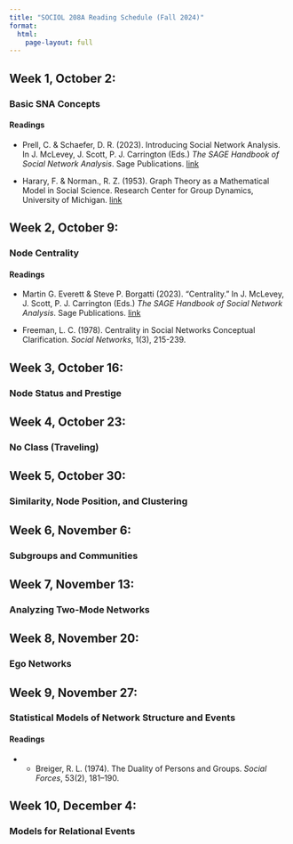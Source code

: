 ```yaml
---
title: "SOCIOL 208A Reading Schedule (Fall 2024)"
format: 
  html:
    page-layout: full
---
```


## Week 1, October 2:

### Basic SNA Concepts

#### Readings

-   Prell, C. & Schaefer, D. R. (2023). Introducing Social Network Analysis. In J. McLevey, J. Scott, P. J. Carrington (Eds.) *The SAGE Handbook of Social Network Analysis*. Sage Publications. [link](https://methods.sagepub.com/book/the-sage-handbook-of-social-network-analysis-2e-srm/i388.xml)

-   Harary, F. & Norman., R. Z. (1953). Graph Theory as a Mathematical Model in Social Science. Research Center for Group Dynamics, University of Michigan. [link](https://www.idiosophy.com/wp-content/uploads/2017/07/harary-norman.pdf)

## Week 2, October 9:

### Node Centrality

#### Readings

-   Martin G. Everett & Steve P. Borgatti (2023). "Centrality." In J. McLevey, J. Scott, P. J. Carrington (Eds.) *The SAGE Handbook of Social Network Analysis*. Sage Publications. [link](https://methods.sagepub.com/book/the-sage-handbook-of-social-network-analysis-2e-srm/i4087.xml)

-   Freeman, L. C. (1978). Centrality in Social Networks Conceptual Clarification. *Social Networks*, 1(3), 215-239.

## Week 3, October 16:

### Node Status and Prestige

## Week 4, October 23:

### No Class (Traveling)

## Week 5, October 30:

### Similarity, Node Position, and Clustering

## Week 6, November 6:

### Subgroups and Communities 

## Week 7, November 13:

### Analyzing Two-Mode Networks

## Week 8, November 20:

### Ego Networks

## Week 9, November 27:

### Statistical Models of Network Structure and Events

#### Readings

-   

    -   Breiger, R. L. (1974). The Duality of Persons and Groups. *Social Forces*, 53(2), 181–190.

## Week 10, December 4:

### Models for Relational Events
